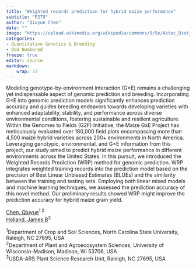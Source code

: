 ```yaml
---
title: "Weighted records prediction for hybrid maize performance"
subtitle: "P279"
author: "Qiuyue Chen"
date: ""
image: "https://upload.wikimedia.org/wikipedia/commons/5/5e/Aztec_Diet_Basket_of_Corn_%289755332575%29.jpg"
categories: 
- Quantitative Genetics & Breeding
- Odd Numbered
freeze: true
editor: source
markdown: 
    wrap: 72
---
```


Modeling genotype-by-environment interaction (G×E) remains a challenging yet indispensable aspect of genomic prediction and breeding. Incorporating G×E into genomic prediction models significantly enhances prediction accuracy and guides breeding endeavors towards developing varieties with enhanced adaptability, stability, and performance across diverse environmental conditions, fostering sustainable and resilient agriculture. Within the Genomes to Fields (G2F) Initiative, the Maize GxE Project has meticulously evaluated over 180,000 field plots encompassing more than 4,500 maize hybrid varieties across 200+ environments in North America. Leveraging genotypic, environmental, and G×E information from this project, our study aimed to predict hybrid maize performance in different environments across the United States. In this pursuit, we introduced the Weighted Records Prediction (WRP) method for genomic prediction. WRP integrates weighted training records into the prediction model based on the precision of Best Linear Unbiased Estimates (BLUEs) and the similarity between the training and testing sets. Employing both linear mixed models and machine learning techniques, we assessed the prediction accuracy of this novel method. Our preliminary results showed WRP might improve the prediction accuracy for hybrid maize grain yield.

<a href='mailto:qchen295@wisc.edu'>Chen, Qiuyue</a><sup>1 2</sup><br><a href='mailto:james_holland@ncsu.edu'>Holland, James B</a><sup>3</sup><br>

<sup>1</sup>Department of Crop and Soil Sciences, North Carolina State University, Raleigh, NC 27695, USA<br><sup>2</sup>Department of Plant and Agroecosystem Sciences, University of Wisconsin-Madison, Madison, WI 53706, USA<br><sup>3</sup>USDA-ARS Plant Science Research Unit, Raleigh, NC 27695, USA<br>